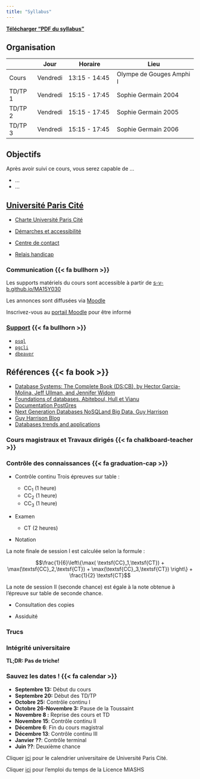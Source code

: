 ```yaml
---
title: "Syllabus"
---
```


[**Télécharger  "PDF du syllabus"**](/documents/ma15y030-syllabus.pdf)


::: {.callout-note}

## Organisation 

|           | Jour       | Horaire              | Lieu                       |
|-----------|-----------|-------------------|--------------------------------|
| Cours     | Vendredi  | 13:15  - 14:45  | Olympe de Gouges Amphi I      |
| TD/TP 1   | Vendredi  | 15:15  - 17:45  | Sophie Germain 2004           |
| TD/TP 2   | Vendredi  | 15:15  - 17:45  | Sophie Germain 2005          |
| TD/TP 3   | Vendredi  | 15:15  - 17:45  | Sophie Germain 2006            |

:::

::: {.callout-note}

## Objectifs

Après avoir suivi ce cours, vous serez capable de ...

- ...
- ...

:::

::: {.callout-note}

## [Université Paris Cité](https://u-paris.fr)

- [Charte Université Paris Cité](https://u-paris.fr/valeurs/)

- [Démarches et accessibilité](https://u-paris.fr/demarches-administratives-de-scolarite/)

- [Centre de contact](https://u-paris.fr/centre-de-contact/)

- [Relais handicap](https://u-paris.fr/etudes-et-handicap/)

:::


::: {.callout-note}


### Communication  {{< fa bullhorn >}}

Les supports matériels du cours sont accessible à partir de  [s-v-b.github.io/MA15Y030](https://s-v-b.github.io/MA15Y030)

Les annonces sont diffusées via [Moodle](https://moodle.u-paris.fr/course/view.php?id=2313)

Inscrivez-vous au [portail Moodle](https://moodle.u-paris.fr/course/view.php?id=2313) pour être  informé

:::

::: {.callout-note}

### [Support](/course-support.html) {{< fa bullhorn >}}

- [`psql`](https://www.postgresql.org/docs/current/app-psql.html)
- [`pgcli`](https://www.pgcli.com)
- [`dbeaver`](https://dbeaver.io)

:::


::: {.callout-note}


## Références  {{< fa book >}}

- [Database Systems: The Complete Book (DS:CB), by Hector Garcia-Molina, Jeff Ullman, and Jennifer Widom]()
- [Foundations of databases. Abiteboul, Hull et Vianu](https://wiki.epfl.ch/provenance2011/documents/foundations+of+databases-abiteboul-1995.pdf)
- [Documentation PostGres](https://www.postgresql.org/docs/current/)
- [Next Generation Databases NoSQLand Big Data, Guy Harrison ](https://link.springer.com/book/10.1007/978-1-4842-1329-2)
- [Guy Harrison Blog](https://www.guyharrison.net)
- [Databases trends and applications](https://www.dbta.com)

:::


::: {.callout-note}

### Cours magistraux et Travaux dirigés  {{< fa chalkboard-teacher >}}

:::

::: {.callout-important}

### Contrôle des connaissances   {{< fa graduation-cap >}}


-  Contrôle continu Trois épreuves sur table :

   - $\textsf{CC}_1$ (1 heure)
   - $\textsf{CC}_2$ (1 heure)
   - $\textsf{CC}_3$ (1 heure)

- Examen

  - $\textsf{CT}$ (2 heures)


- Notation

La note finale de session I est calculée selon la formule :

$$\frac{1}{6}\left\{\max( \textsf{CC}_1,\textsf{CT}) + \max(\textsf{CC}_2,\textsf{CT}) + \max(\textsf{CC}_3,\textsf{CT}) \right\} + \frac{1}{2} \textsf{CT}$$

La note de session II (seconde chance) est égale à la note obtenue à l'épreuve sur table de seconde chance. 


- Consultation des copies


- Assiduité

:::

::: {.callout-tip}

### Trucs 


:::


::: {.callout-warning}

### Intégrité universitaire

**TL;DR: Pas de triche!**

:::



 

::: {.callout-important}


### Sauvez les  dates !  {{< fa calendar >}}

-   **Septembre 13:** Début du cours
-   **Septembre 20:** Début des TD/TP
-   **Octobre 25:** Contrôle continu I
-   **Octobre 26-Novembre 3:** Pause de la Toussaint
-   **Novembre 8 :** Reprise des cours et TD
-   **Novembre 15**: Contrôle continu II
-   **Décembre 6**: Fin du cours magistral
-   **Décembre 13**: Contrôle continu III 
-   **Janvier ??**: Contrôle terminal 
-   **Juin ??**: Deuxième chance
   

Cliquer [ici]() pour le calendrier universitaire de Université Paris Cité.

Cliquer [ici](https://edt.math.univ-paris-diderot.fr/#/parcours/miashs/l3) pour l'emploi du temps de la Licence MIASHS 

:::